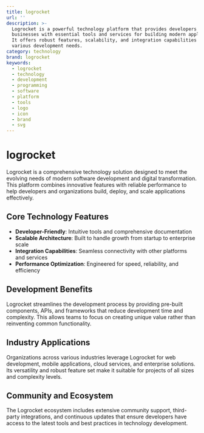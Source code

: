 ```yaml
---
title: logrocket
url: ''
description: >-
  Logrocket is a powerful technology platform that provides developers and
  businesses with essential tools and services for building modern applications.
  It offers robust features, scalability, and integration capabilities for
  various development needs.
category: technology
brand: logrocket
keywords:
  - logrocket
  - technology
  - development
  - programming
  - software
  - platform
  - tools
  - logo
  - icon
  - brand
  - svg
---
```


# logrocket

Logrocket is a comprehensive technology solution designed to meet the evolving needs of modern software development and digital transformation. This platform combines innovative features with reliable performance to help developers and organizations build, deploy, and scale applications effectively.

## Core Technology Features

- **Developer-Friendly**: Intuitive tools and comprehensive documentation
- **Scalable Architecture**: Built to handle growth from startup to enterprise scale
- **Integration Capabilities**: Seamless connectivity with other platforms and services
- **Performance Optimization**: Engineered for speed, reliability, and efficiency

## Development Benefits

Logrocket streamlines the development process by providing pre-built components, APIs, and frameworks that reduce development time and complexity. This allows teams to focus on creating unique value rather than reinventing common functionality.

## Industry Applications

Organizations across various industries leverage Logrocket for web development, mobile applications, cloud services, and enterprise solutions. Its versatility and robust feature set make it suitable for projects of all sizes and complexity levels.

## Community and Ecosystem

The Logrocket ecosystem includes extensive community support, third-party integrations, and continuous updates that ensure developers have access to the latest tools and best practices in technology development.
